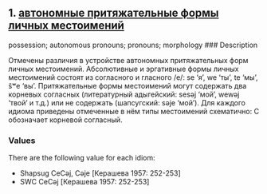 ## 1. <a href =  'https://agricolamz.github.io/The_Circassian_Isoglosses_Database/1.html'>автономные притяжательные формы личных местоимений</a>
possession; autonomous pronouns; pronouns; morphology
### Description

Отмечены различия в устройстве автономных притяжательных форм личных местоимений. Абсолютивные и эргативные формы личных местоимений состоят из согласного и гласного /e/: se ‘я’, we ‘ты’, te ‘мы’, ŝʷe ‘вы’. Притяжательные формы местоимений могут содержать два корневых согласных (литературный адыгейский: sesəj ‘мой’, wewəj ‘твой’ и т.д.) или не содержать (шапсугский: səje ‘мой’). Для каждого идиома приведены отмеченные в нём типы местоимений схематично: C обозначает корневой согласный.

### Values
There are the following value for each idiom:

* Shapsug  CeCəj, Cəje [Керашева 1957: 252-253] 
* SWC  CeCəj [Керашева 1957: 252-253] 

